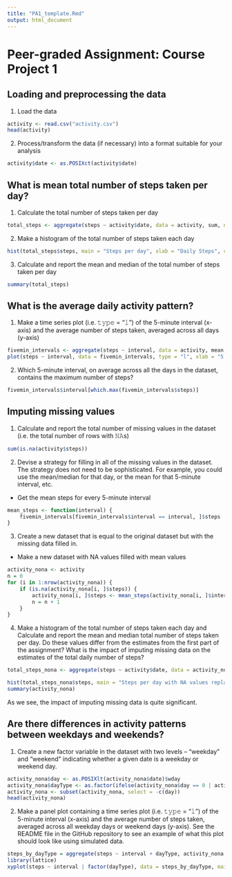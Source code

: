 ```yaml
---
title: "PA1_template.Rmd"
output: html_document
---
```


# Peer-graded Assignment: Course Project 1
## Loading and preprocessing the data

1. Load the data

```r
activity <- read.csv("activity.csv")
head(activity)
```

2. Process/transform the data (if necessary) into a format suitable for your analysis
```r
activity$date <- as.POSIXct(activity$date)
```

## What is mean total number of steps taken per day?

1. Calculate the total number of steps taken per day
```r
total_steps <- aggregate(steps ~ activity$date, data = activity, sum, na.rm = TRUE)
```
2. Make a histogram of the total number of steps taken each day
```r
hist(total_steps$steps, main = "Steps per day", xlab = "Daily Steps", col = "blue")
```
3. Calculate and report the mean and median of the total number of steps taken per day
```r
summary(total_steps)
```

## What is the average daily activity pattern?

1. Make a time series plot (i.e. 𝚝𝚢𝚙𝚎 = "𝚕") of the 5-minute interval (x-axis) and the average number of steps taken, averaged across all days (y-axis)
```r
fivemin_intervals <- aggregate(steps ~ interval, data = activity, mean, na.rm = TRUE)
plot(steps ~ interval, data = fivemin_intervals, type = "l", xlab = "5 min Intervals", ylab = "Average Steps", main = "Time Series", col = "red")
```

2. Which 5-minute interval, on average across all the days in the dataset, contains the maximum number of steps?
```r
fivemin_intervals$interval[which.max(fivemin_intervals$steps)]
```

## Imputing missing values

1. Calculate and report the total number of missing values in the dataset (i.e. the total number of rows with 𝙽𝙰s)

```r
sum(is.na(activity$steps))
```

2. Devise a strategy for filling in all of the missing values in the dataset. The strategy does not need to be sophisticated. For example, you could use the mean/median for that day, or the mean for that 5-minute interval, etc.

* Get the mean steps for every 5-minute interval
```r
mean_steps <- function(interval) {
    fivemin_intervals[fivemin_intervals$interval == interval, ]$steps
}
```
3. Create a new dataset that is equal to the original dataset but with the missing data filled in.

* Make a new dataset with NA values filled with mean values

```r
activity_nona <- activity  
n = 0
for (i in 1:nrow(activity_nona)) {
    if (is.na(activity_nona[i, ]$steps)) {
        activity_nona[i, ]$steps <- mean_steps(activity_nona[i, ]$interval)
        n = n + 1
    }
}
```

4. Make a histogram of the total number of steps taken each day and Calculate and report the mean and median total number of steps taken per day. Do these values differ from the estimates from the first part of the assignment? What is the impact of imputing missing data on the estimates of the total daily number of steps?

```r
total_steps_nona <- aggregate(steps ~ activity$date, data = activity_nona, sum)

hist(total_steps_nona$steps, main = "Steps per day with NA values replaced", xlab = "Steps", col = "yellow")
summary(activity_nona)

```

As we see, the impact of imputing missing data is quite significant.

## Are there differences in activity patterns between weekdays and weekends?

1. Create a new factor variable in the dataset with two levels – “weekday” and “weekend” indicating whether a given date is a weekday or weekend day.

```r
activity_nona$day <- as.POSIXlt(activity_nona$date)$wday
activity_nona$dayType <- as.factor(ifelse(activity_nona$day == 0 | activity_nona$day == 6, "weekend", "weekday"))
activity_nona <- subset(activity_nona, select = -c(day))
head(activity_nona)
```

2. Make a panel plot containing a time series plot (i.e. 𝚝𝚢𝚙𝚎 = "𝚕") of the 5-minute interval (x-axis) and the average number of steps taken, averaged across all weekday days or weekend days (y-axis). See the README file in the GitHub repository to see an example of what this plot should look like using simulated data.

```r
steps_by_dayType = aggregate(steps ~ interval + dayType, activity_nona, mean)
library(lattice)
xyplot(steps ~ interval | factor(dayType), data = steps_by_dayType, main = "Number of steps taken, averaged across weekdays and weekends" , type = "l")


```

